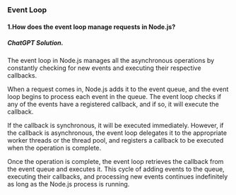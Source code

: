 ### Event Loop

#### 1.How does the event loop manage requests in Node.js?

##### ChatGPT Solution.

The event loop in Node.js manages all the asynchronous operations by constantly checking for new events and executing their respective callbacks.

When a request comes in, Node.js adds it to the event queue, and the event loop begins to process each event in the queue. The event loop checks if any of the events have a registered callback, and if so, it will execute the callback.

If the callback is synchronous, it will be executed immediately. However, if the callback is asynchronous, the event loop delegates it to the appropriate worker threads or the thread pool, and registers a callback to be executed when the operation is complete.

Once the operation is complete, the event loop retrieves the callback from the event queue and executes it. This cycle of adding events to the queue, executing their callbacks, and processing new events continues indefinitely as long as the Node.js process is running.
